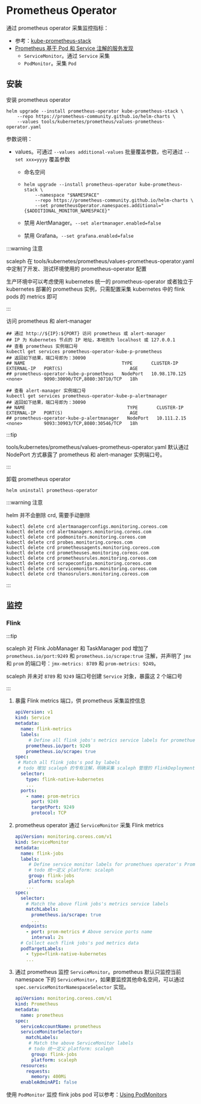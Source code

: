 # Prometheus Operator

通过 prometheus operator 采集监控指标：

* 参考：[kube-prometheus-stack](https://github.com/prometheus-community/helm-charts/tree/main/charts/kube-prometheus-stack)
* [Prometheus 基于 Pod 和 Service 注解的服务发现](https://mp.weixin.qq.com/s/6uxkCJ6Mb3U8j5h9XceZUQ)
  * `ServiceMonitor`。通过 `Service` 采集
  * `PodMonitor`。采集 `Pod`

## 安装

安装 prometheus operator

```shell
helm upgrade --install prometheus-operator kube-prometheus-stack \
    --repo https://prometheus-community.github.io/helm-charts \
    --values tools/kubernetes/prometheus/values-prometheus-operator.yaml
```

参数说明：

* values。可通过 `--values additional-values` 批量覆盖参数，也可通过 `--set xxx=yyyy` 覆盖参数

  * 命名空间

  * ```shell
    helm upgrade --install prometheus-operator kube-prometheus-stack \
        --namespace "$NAMESPACE"
        --repo https://prometheus-community.github.io/helm-charts \
        --set prometheusOperator.namespaces.additional="{$ADDITIONAL_MONITOR_NAMESPACE}"
    ```

  * 禁用 AlertManager。`--set alertmanager.enabled=false`

  * 禁用 Grafana。`--set grafana.enabled=false`

:::warning 注意

scaleph 在 tools/kubernetes/prometheus/values-prometheus-operator.yaml 中定制了开发、测试环境使用的 prometheus-operator 配置

生产环境中可以考虑使用 kubernetes 统一的 prometheus-operator 或者独立于 kubernetes 部署的 prometheus 实例，只需配置采集 kubernetes 中的 flink pods 的 metrics 即可

:::

访问 prometheus 和 alert-manager

```shell
## 通过 http://${IP}:${PORT} 访问 prometheus 或 alert-manager
## IP 为 Kubernetes 节点的 IP 地址，本地则为 localhost 或 127.0.0.1
## 查看 prometheus 实例端口号
kubectl get services prometheus-operator-kube-p-prometheus
## 返回如下结果，端口号即为：30090
## NAME                                    TYPE       CLUSTER-IP      EXTERNAL-IP   PORT(S)                         AGE
## prometheus-operator-kube-p-prometheus   NodePort   10.98.170.125   <none>        9090:30090/TCP,8080:30710/TCP   18h

## 查看 alert-manager 实例端口号
kubectl get services prometheus-operator-kube-p-alertmanager
## 返回如下结果，端口号即为：30090
## NAME                                      TYPE       CLUSTER-IP    EXTERNAL-IP   PORT(S)                         AGE
## prometheus-operator-kube-p-alertmanager   NodePort   10.111.2.15   <none>        9093:30903/TCP,8080:30546/TCP   18h
```

:::tip

tools/kubernetes/prometheus/values-prometheus-operator.yaml 默认通过 NodePort 方式暴露了 prometheus 和 alert-manager 实例端口号。

:::

卸载 prometheus operator

```shell
helm uninstall prometheus-operator
```

:::warning 注意

helm 并不会删除 crd, 需要手动删除

```
kubectl delete crd alertmanagerconfigs.monitoring.coreos.com
kubectl delete crd alertmanagers.monitoring.coreos.com
kubectl delete crd podmonitors.monitoring.coreos.com
kubectl delete crd probes.monitoring.coreos.com
kubectl delete crd prometheusagents.monitoring.coreos.com
kubectl delete crd prometheuses.monitoring.coreos.com
kubectl delete crd prometheusrules.monitoring.coreos.com
kubectl delete crd scrapeconfigs.monitoring.coreos.com
kubectl delete crd servicemonitors.monitoring.coreos.com
kubectl delete crd thanosrulers.monitoring.coreos.com
```

:::

## 监控

### Flink

:::tip

scaleph 对 Flink JobManager 和 TaskManager pod 增加了 `prometheus.io/port:9249` 和 `prometheus.io/scrape:true` 注解，并声明了 `jmx` 和 `prom` 的端口号：`jmx-metrics: 8789` 和 `prom-metrics: 9249`。

scaleph 并未对 `8789` 和 `9249` 端口号创建 `Service` 对象，暴露这 2 个端口号

:::

1. 暴露 Flink metrics 端口，供 prometheus 采集监控信息

   ```yaml
   apiVersion: v1
   kind: Service
   metadata:
     name: flink-metrics
     labels:
     	# Define all flink jobs's metrics service labels for promethues operator's ServiceMonitor
       prometheus.io/port: 9249
       prometheus.io/scrape: true
   spec:
   	# Match all flink jobs's pod by labels
   	# todo 增加 scaleph 的专有注解，明确采集 scaleph 管理的 FlinkDeployment
     selector:
       type: flink-native-kubernetes
       ...
     ports:
       - name: prom-metrics
         port: 9249
         targetPort: 9249
         protocol: TCP
   ```

2. prometheus operator 通过 `ServiceMonitor` 采集 Flink metrics

   ```yaml
   apiVersion: monitoring.coreos.com/v1
   kind: ServiceMonitor
   metadata:
     name: flink-jobs
     labels:
     	# Define service monitor labels for promethues operator's Promethues
     	# todo 统一定义 platform: scaleph
     	group: flink-jobs
     	platform: scaleph
       ...
   spec:
     selector:
       # Match the above flink jobs's metrics service labels
       matchLabels:
         prometheus.io/scrape: true
         ...
     endpoints:
       - port: prom-metrics # Above service ports name
         interval: 2s
     # Collect each flink jobs's pod metrics data
     podTargetLabels:
       - type=flink-native-kubernetes
       ...
   ```

3. 通过 prometheus 监控 `ServiceMonitor`。prometheus 默认只监控当前 namespace 下的 `ServiceMonitor`，如果要监控其他命名空间，可以通过 `spec.serviceMonitorNamespaceSelector` 实现。

   ```yaml
   apiVersion: monitoring.coreos.com/v1
   kind: Prometheus
   metadata:
     name: prometheus
   spec:
     serviceAccountName: prometheus
     serviceMonitorSelector:
       matchLabels:
       	# Match the above ServiceMonitor labels
       	# todo 统一定义 platform: scaleph
         group: flink-jobs
         platform: scaleph
     resources:
       requests:
         memory: 400Mi
     enableAdminAPI: false
   ```

使用 `PodMonitor` 监控 flink jobs pod 可以参考：[Using PodMonitors](https://github.com/prometheus-operator/prometheus-operator/blob/main/Documentation/user-guides/getting-started.md#using-podmonitors)
